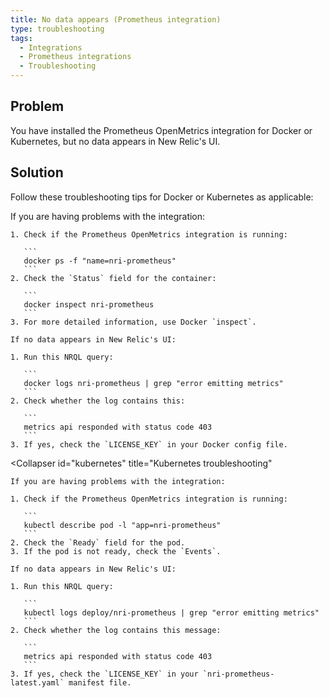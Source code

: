 ```yaml
---
title: No data appears (Prometheus integration)
type: troubleshooting
tags:
  - Integrations
  - Prometheus integrations
  - Troubleshooting
---
```


## Problem

You have installed the Prometheus OpenMetrics integration for Docker or Kubernetes, but no data appears in New Relic's UI.

## Solution

Follow these troubleshooting tips for Docker or Kubernetes as applicable:

<CollapserGroup>
  <Collapser
    id="docker"
    title="Docker troubleshooting"
  >
    If you are having problems with the integration:

    1. Check if the Prometheus OpenMetrics integration is running:

       ```
       docker ps -f "name=nri-prometheus"
       ```
    2. Check the `Status` field for the container:

       ```
       docker inspect nri-prometheus
       ```
    3. For more detailed information, use Docker `inspect`.

    If no data appears in New Relic's UI:

    1. Run this NRQL query:

       ```
       docker logs nri-prometheus | grep "error emitting metrics"
       ```
    2. Check whether the log contains this:

       ```
       metrics api responded with status code 403
       ```
    3. If yes, check the `LICENSE_KEY` in your Docker config file.
  </Collapser>

  <Collapser
    id="kubernetes"
    title="Kubernetes troubleshooting"
  >
    If you are having problems with the integration:

    1. Check if the Prometheus OpenMetrics integration is running:

       ```
       kubectl describe pod -l "app=nri-prometheus"
       ```
    2. Check the `Ready` field for the pod.
    3. If the pod is not ready, check the `Events`.

    If no data appears in New Relic's UI:

    1. Run this NRQL query:

       ```
       kubectl logs deploy/nri-prometheus | grep "error emitting metrics"
       ```
    2. Check whether the log contains this message:

       ```
       metrics api responded with status code 403
       ```
    3. If yes, check the `LICENSE_KEY` in your `nri-prometheus-latest.yaml` manifest file.
  </Collapser>
</CollapserGroup>
